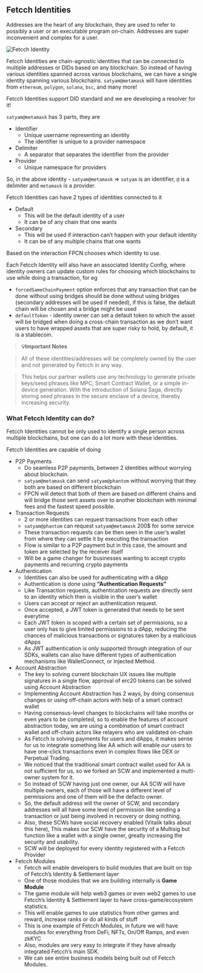 ## Fetcch Identities

Addresses are the heart of any blockchain, they are used to refer to possibly a user or an executable program on-chain. Addresses are super inconvenient and complex for a user. 

![Fetcch Identity](https://i.imgur.com/pLu0D84.png)

Fetcch Identities are chain-agnostic identities that can be connected to multiple addresses or DIDs based on any blockchain. So instead of having various identities spanned across various blockchains, we can have a single identity spanning various blockchains. `satyam@metamask` will have identities from `ethereum`, `polygon`, `solana`, `bsc`, and many more!

Fetcch Identities support DID standard and we are developing a resolver for it!

`satyam@metamask` has 3 parts, they are

- Identifier
    - Unique username representing an identity
    - The identifier is unique to a provider namespace
- Delimiter
    - A separator that separates the identifier from the provider
- Provider
    - Unique namespace for providers

So, in the above identity - `satyam@metamask` ⇒ `satyam` is an identifier, `@` is a delimiter and `metamask` is a provider. 

Fetcch Identities can have 2 types of identities connected to it

- Default
    - This will be the default identity of a user
    - It can be of any chain that one wants
- Secondary
    - This will be used if interaction can’t happen with your default identity
    - It can be of any multiple chains that one wants

Based on the interaction FPCN chooses which identity to use.

Each Fetcch Identity will also have an associated Identity Config, where identity owners can update custom rules for choosing which blockchains to use while doing a transaction, for eg

- `forcedSameChainPayment` option enforces that any transaction that can be done without using bridges should be done without using bridges (secondary addresses will be used if needed), if this is false, the default chain will be chosen and a bridge might be used
- `defaultToken` - identity owner can set a default token to which the asset will be bridged when doing a cross-chain transaction as we don’t want users to have wrapped assets that are super risky to hold, by default, it is a stablecoin.

> **********💡Important Notes**********

> All of these identities/addresses will be completely owned by the user and not generated by Fetcch in any way.

> This helps our partner wallets use any technology to generate private keys/seed phrases like MPC, Smart Contract Wallet, or a simple in-device generation. With the introduction of Solana Saga, directly storing seed phrases in the secure enclave of a device, thereby increasing security.

### **********************What Fetcch Identity can do?**********************

Fetcch Identities cannot be only used to identify a single person across multiple blockchains, but one can do a lot more with these identities.

Fetcch Identities are capable of doing

- P2P Payments
    - Do seamless P2P payments, between 2 identities without worrying about blockchain.
    - `satyam@metamask` can send `satyam@phantom` without worrying that they both are based on different blockchain
    - FPCN will detect that both of them are based on different chains and will bridge those sent assets over to another blockchain with minimal fees and the fastest speed possible.
- Transaction Requests
    - 2 or more identities can request transactions from each other
    - `satyam@phantom` can request `satyam@metamask` 200$ for some service
    - These transaction requests can be then seen in the user’s wallet from where they can settle it by executing the transaction
    - Flow is similar to a P2P payment but in this case, the amount and token are selected by the receiver itself
    - Will be a game changer for businesses wanting to accept crypto payments and recurring crypto payments
- Authentication
    - Identities can also be used for authenticating with a dApp
    - Authentication is done using ****************************************************“Authentication Requests”****************************************************
    - Like Transaction requests, authentication requests are directly sent to an identity which then is visible in the user’s wallet
    - Users can accept or reject an authentication request.
    - Once accepted, a JWT token is generated that needs to be sent everytime
    - Each JWT token is scoped with a certain set of permissions, so a user only has to give limited permissions to a dApp, reducing the chances of malicious transactions or signatures taken by a malicious dApps
    - As JWT authentication is only supported through integration of our SDKs, wallets can also have different types of authentication mechanisms like WalletConnect, or Injected Method.
- Account Abstraction
    - The key to solving current blockchain UX issues like multiple signatures in a single flow, approval of erc20 tokens can be solved using Account Abstraction
    - Implementing Account Abstraction has 2 ways, by doing consensus changes or using off-chain actors with help of a smart contract wallet
    - Having consensus-level changes to blockchains will take months or even years to be completed, so to enable the features of account abstraction today, we are using a combination of smart contract wallet and off-chain actors like relayers who are validated on-chain
    - As Fetcch is solving payments for users and dApps, it makes sense for us to integrate something like AA which will enable our users to have one-click transactions even in complex flows like DEX or Perpetual Trading.
    - We noticed that the traditional smart contract wallet used for AA is not sufficient for us, so we forked an SCW and implemented a multi-owner system for it.
    - So instead of SCW having just one owner, our AA SCW will have multiple owners, each of those will have a different level of permissions and one of them will be the defacto owner.
    - So, the default address will the owner of SCW, and secondary addresses will all have some level of permission like sending a transaction or just being involved in recovery or doing nothing.
    - Also, these SCWs have social recovery enabled (Vitalik talks about this here), This makes our SCW have the security of a Multisig but function like a wallet with a single owner, greatly increasing the security and usability.
    - SCW will be deployed for every identity registered with a Fetcch Provider
- Fetcch Modules
    - Fetcch will enable developers to build modules that are built on top of Fetcch’s Identity & Settlement layer
    - One of those modules that we are building internally is **********************Game Module**********************
    - The game module will help web3 games or even web2 games to use Fetcch’s Identity & Settlement layer to have cross-game/ecosystem statistics.
    - This will enable games to use statistics from other games and reward, increase ranks or do all kinds of stuff
    - This is one example of Fetcch Modules, in future we will have modules for everything from DeFi, NFTs, On/Off Ramps, and even zkKYC
    - Also, modules are very easy to integrate if they have already integrated Fetcch’s main SDK.
    - We can see entire business models being built out of Fetcch Modules.